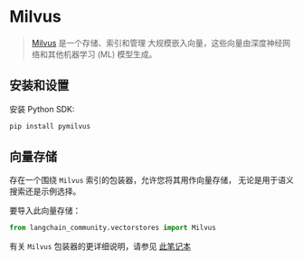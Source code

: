 # Milvus

>[Milvus](https://milvus.io/docs/overview.md) 是一个存储、索引和管理
> 大规模嵌入向量，这些向量由深度神经网络和其他机器学习 (ML) 模型生成。


## 安装和设置

安装 Python SDK:

```bash
pip install pymilvus
```

## 向量存储

存在一个围绕 `Milvus` 索引的包装器，允许您将其用作向量存储，
无论是用于语义搜索还是示例选择。

要导入此向量存储：
```python
from langchain_community.vectorstores import Milvus
```

有关 `Milvus` 包装器的更详细说明，请参见 [此笔记本](/docs/integrations/vectorstores/milvus)
